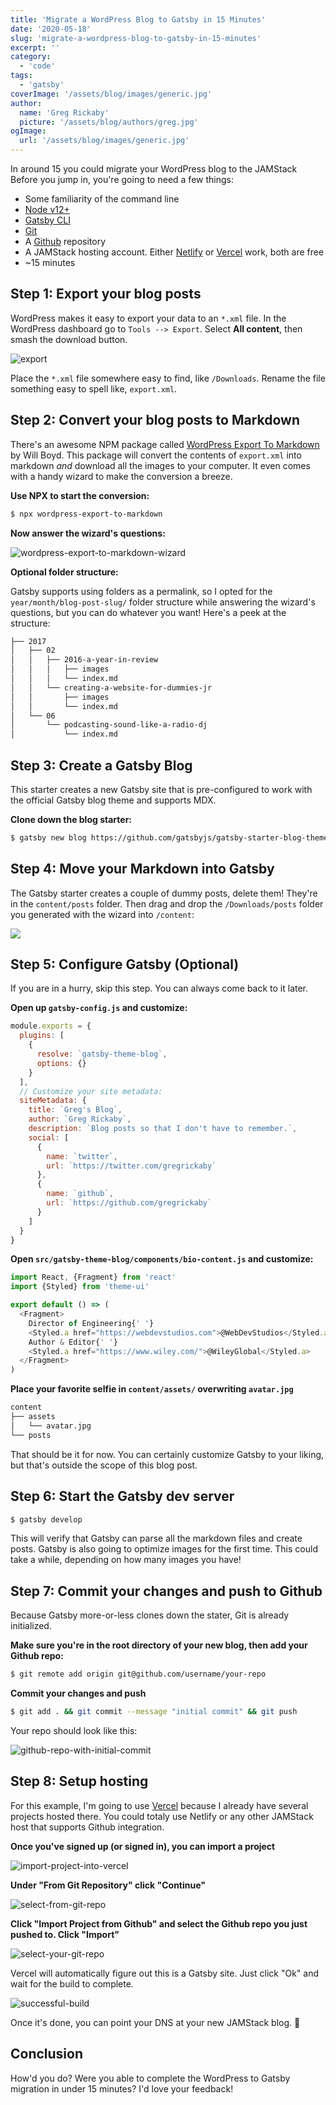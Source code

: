 ```yaml
---
title: 'Migrate a WordPress Blog to Gatsby in 15 Minutes'
date: '2020-05-18'
slug: 'migrate-a-wordpress-blog-to-gatsby-in-15-minutes'
excerpt: ''
category:
  - 'code'
tags:
  - 'gatsby'
coverImage: '/assets/blog/images/generic.jpg'
author:
  name: 'Greg Rickaby'
  picture: '/assets/blog/authors/greg.jpg'
ogImage:
  url: '/assets/blog/images/generic.jpg'
---
```


In around 15 you could migrate your WordPress blog to the JAMStack Before you jump in, you're going to need a few things:

- Some familiarity of the command line
- [Node v12+](https://nodejs.org)
- [Gatsby CLI](https://www.gatsbyjs.org/docs/gatsby-cli/)
- [Git](https://git-scm.com/)
- A [Github](https://github.com/) repository
- A JAMStack hosting account. Either [Netlify](https://app.netlify.com/) or [Vercel](https://vercel.com/) work, both are free
- ~15 minutes

## Step 1: Export your blog posts

WordPress makes it easy to export your data to an `*.xml` file. In the WordPress dashboard go to `Tools --> Export`. Select **All content**, then smash the download button.

![export](/blog/images/export-from-wordpress.png)

Place the `*.xml` file somewhere easy to find, like `/Downloads`. Rename the file something easy to spell like, `export.xml`.

## Step 2: Convert your blog posts to Markdown

There's an awesome NPM package called [WordPress Export To Markdown](https://github.com/lonekorean/wordpress-export-to-markdown) by Will Boyd. This package will convert the contents of `export.xml` into markdown _and_ download all the images to your computer. It even comes with a handy wizard to make the conversion a breeze.

**Use NPX to start the conversion:**

```bash
$ npx wordpress-export-to-markdown
```

**Now answer the wizard's questions:**

![wordpress-export-to-markdown-wizard](/blog/images/wordpress-export-to-markdown.png)

**Optional folder structure:**

Gatsby supports using folders as a permalink, so I opted for the `year/month/blog-post-slug/` folder structure while answering the wizard's questions, but you can do whatever you want! Here's a peek at the structure:

```bash
├── 2017
│   ├── 02
│   │   ├── 2016-a-year-in-review
│   │   │   ├── images
│   │   │   └── index.md
│   │   └── creating-a-website-for-dummies-jr
│   │       ├── images
│   │       └── index.md
│   └── 06
│       └── podcasting-sound-like-a-radio-dj
│           └── index.md
```

## Step 3: Create a Gatsby Blog

This starter creates a new Gatsby site that is pre-configured to work with the official Gatsby blog theme and supports MDX.

**Clone down the blog starter:**

```bash
$ gatsby new blog https://github.com/gatsbyjs/gatsby-starter-blog-theme
```

## Step 4: Move your Markdown into Gatsby

The Gatsby starter creates a couple of dummy posts, delete them! They're in the `content/posts` folder. Then drag and drop the `/Downloads/posts` folder you generated with the wizard into `/content`:

![](/blog/images/move-posts-to-gatsby.gif)

## Step 5: Configure Gatsby (Optional)

If you are in a hurry, skip this step. You can always come back to it later.

**Open up `gatsby-config.js` and customize:**

```javascript
module.exports = {
  plugins: [
    {
      resolve: `gatsby-theme-blog`,
      options: {}
    }
  ],
  // Customize your site metadata:
  siteMetadata: {
    title: `Greg's Blog`,
    author: `Greg Rickaby`,
    description: `Blog posts so that I don't have to remember.`,
    social: [
      {
        name: `twitter`,
        url: `https://twitter.com/gregrickaby`
      },
      {
        name: `github`,
        url: `https://github.com/gregrickaby`
      }
    ]
  }
}
```

**Open `src/gatsby-theme-blog/components/bio-content.js` and customize:**

```javascript
import React, {Fragment} from 'react'
import {Styled} from 'theme-ui'

export default () => (
  <Fragment>
    Director of Engineering{' '}
    <Styled.a href="https://webdevstudios.com">@WebDevStudios</Styled.a> /
    Author & Editor{' '}
    <Styled.a href="https://www.wiley.com/">@WileyGlobal</Styled.a>
  </Fragment>
)
```

**Place your favorite selfie in `content/assets/` overwriting `avatar.jpg`**

```bash
content
├── assets
│   └── avatar.jpg
└── posts
```

That should be it for now. You can certainly customize Gatsby to your liking, but that's outside the scope of this blog post.

## Step 6: Start the Gatsby dev server

```bash
$ gatsby develop
```

This will verify that Gatsby can parse all the markdown files and create posts. Gatsby is also going to optimize images for the first time. This could take a while, depending on how many images you have!

## Step 7: Commit your changes and push to Github

Because Gatsby more-or-less clones down the stater, Git is already initialized.

**Make sure you're in the root directory of your new blog, then add your Github repo:**

```bash
$ git remote add origin git@github.com/username/your-repo
```

**Commit your changes and push**

```bash
$ git add . && git commit --message "initial commit" && git push
```

Your repo should look like this:

![github-repo-with-initial-commit](/blog/images/github-repo-with-initial-commit.png)

## Step 8: Setup hosting

For this example, I'm going to use [Vercel](https://vercel.com) because I already have several projects hosted there. You could totaly use Netlify or any other JAMStack host that supports Github integration.

**Once you've signed up (or signed in), you can import a project**

![import-project-into-vercel](/blog/images/import-project-into-vercel.png)

**Under "From Git Repository" click "Continue"**

![select-from-git-repo](/blog/images/select-from-git-repo.png)

**Click "Import Project from Github" and select the Github repo you just pushed to. Click "Import"**

![select-your-git-repo](/blog/images/select-your-repo.png)

Vercel will automatically figure out this is a Gatsby site. Just click "Ok" and wait for the build to complete.

![successful-build](/blog/images/successful-build.png)

Once it's done, you can point your DNS at your new JAMStack blog. 💪

## Conclusion

How'd you do? Were you able to complete the WordPress to Gatsby migration in under 15 minutes? I'd love your feedback!
